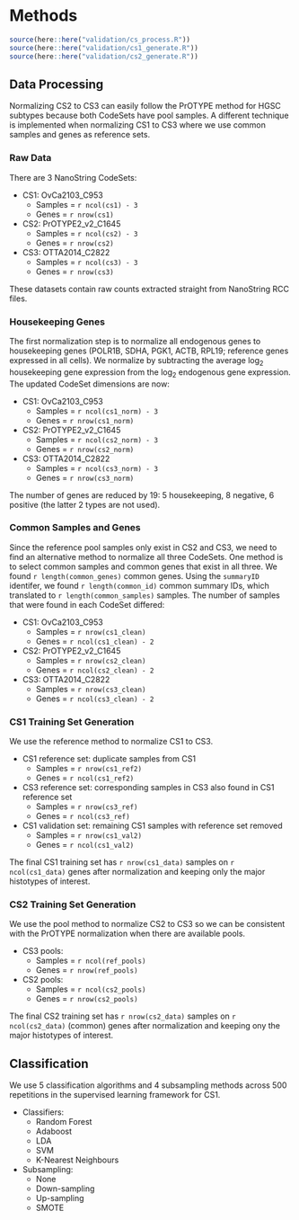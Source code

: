 # Methods

```r
source(here::here("validation/cs_process.R"))
source(here::here("validation/cs1_generate.R"))
source(here::here("validation/cs2_generate.R"))
```

## Data Processing

Normalizing CS2 to CS3 can easily follow the PrOTYPE method for HGSC subtypes because both CodeSets have pool samples. A different technique is implemented when normalizing CS1 to CS3 where we use common samples and genes as reference sets.

### Raw Data

There are 3 NanoString CodeSets:

* CS1: OvCa2103_C953
  * Samples = `r ncol(cs1) - 3`
  * Genes = `r nrow(cs1)`
* CS2: PrOTYPE2_v2_C1645
  * Samples = `r ncol(cs2) - 3`
  * Genes = `r nrow(cs2)`
* CS3: OTTA2014_C2822
  * Samples = `r ncol(cs3) - 3`
  * Genes = `r nrow(cs3)`
  
These datasets contain raw counts extracted straight from NanoString RCC files.

### Housekeeping Genes

The first normalization step is to normalize all endogenous genes to housekeeping genes (POLR1B, SDHA, PGK1, ACTB, RPL19; reference genes expressed in all cells). We normalize by subtracting the average log~2~ housekeeping gene expression from the log~2~ endogenous gene expression. The updated CodeSet dimensions are now:

* CS1: OvCa2103_C953
  * Samples = `r ncol(cs1_norm) - 3`
  * Genes = `r nrow(cs1_norm)`
* CS2: PrOTYPE2_v2_C1645
  * Samples = `r ncol(cs2_norm) - 3`
  * Genes = `r nrow(cs2_norm)`
* CS3: OTTA2014_C2822
  * Samples = `r ncol(cs3_norm) - 3`
  * Genes = `r nrow(cs3_norm)`

The number of genes are reduced by 19: 5 housekeeping, 8 negative, 6 positive (the latter 2 types are not used).

### Common Samples and Genes

Since the reference pool samples only exist in CS2 and CS3, we need to find an alternative method to normalize all three CodeSets. One method is to select common samples and common genes that exist in all three. We found `r length(common_genes)` common genes. Using the `summaryID` identifer, we found `r length(common_id)` common summary IDs, which translated to `r length(common_samples)` samples. The number of samples that were found in each CodeSet differed:

* CS1: OvCa2103_C953
  * Samples = `r nrow(cs1_clean)`
  * Genes = `r ncol(cs1_clean) - 2`
* CS2: PrOTYPE2_v2_C1645
  * Samples = `r nrow(cs2_clean)`
  * Genes = `r ncol(cs2_clean) - 2`
* CS3: OTTA2014_C2822
  * Samples = `r nrow(cs3_clean)`
  * Genes = `r ncol(cs3_clean) - 2`
  
### CS1 Training Set Generation

We use the reference method to normalize CS1 to CS3.

* CS1 reference set: duplicate samples from CS1
  * Samples = `r nrow(cs1_ref2)`
  * Genes = `r ncol(cs1_ref2)`
* CS3 reference set: corresponding samples in CS3 also found in CS1 reference set
  * Samples = `r nrow(cs3_ref)`
  * Genes = `r ncol(cs3_ref)`
* CS1 validation set: remaining CS1 samples with reference set removed
  * Samples = `r nrow(cs1_val2)`
  * Genes = `r ncol(cs1_val2)`

The final CS1 training set has `r nrow(cs1_data)` samples on `r ncol(cs1_data)` genes after normalization and keeping only the major histotypes of interest.

### CS2 Training Set Generation

We use the pool method to normalize CS2 to CS3 so we can be consistent with the PrOTYPE normalization when there are available pools.

* CS3 pools:
  * Samples = `r ncol(ref_pools)`
  * Genes = `r nrow(ref_pools)`
* CS2 pools:
  * Samples = `r ncol(cs2_pools)`
  * Genes = `r nrow(cs2_pools)`

The final CS2 training set has `r nrow(cs2_data)` samples on `r ncol(cs2_data)` (common) genes after normalization
and keeping ony the major histotypes of interest.

## Classification

We use 5 classification algorithms and 4 subsampling methods across 500 repetitions in the supervised learning framework for CS1.

- Classifiers:
  - Random Forest
  - Adaboost
  - LDA
  - SVM
  - K-Nearest Neighbours
- Subsampling:
  - None
  - Down-sampling
  - Up-sampling
  - SMOTE
